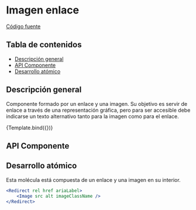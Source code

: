
<Meta title="Molecules/ImageLink" component={ImageLink} />


# Imagen enlace

[Código fuente](https://github.com/SGDavid2719/DesignSystem/tree/master/src/stories/molecules/imageLink)

## Tabla de contenidos

-   [Descripción general](#descripción-general)
-   [API Componente](#api-componente)
-   [Desarrollo atómico](#desarrollo-atómico)

## Descripción general

Componente formado por un enlace y una imagen. Su objetivo es servir de enlace a través de una representación gráfica,
pero para ser accesible debe indicarse un texto alternativo tanto para la imagen como para el enlace. <br />

<Canvas>
    <Story
        name="Default"
        args={{
            href: "/?path=/story/pages-notfoundpage--default",
            rel: "next",
            ariaLabel: "notFound",
            src: "./assets/logo.png",
            alt: "logo",
        }}
    >
        {Template.bind({})}
    </Story>
</Canvas>

## API Componente

<Props of={ImageLink} />

## Desarrollo atómico

Esta molécula está compuesta de un enlace y una imagen en su interior.

```jsx
<Redirect rel href ariaLabel>
    <Image src alt imageClassName />
</Redirect>
```

